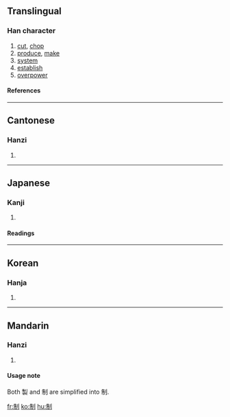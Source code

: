 {{see|製}}

==Translingual==
===Han character===
{{Han char|rn=18|rad=刀|as=06|sn=8|four=2220<sub>0</sub>|canj=竹月中弓 (HBLN)}}
# [[cut]], [[chop]]
# [[produce]], [[make]]
# [[system]]
# [[establish]]
# [[overpower]]
====References====
{{Han ref|kx=0139.020|dkj=01961|dj=0315.100|hdz=10335.010|uh=5236|ud=21046|bh=A8EE|bd=43246}}
----
==Cantonese==
===Hanzi===
{{yue-hanzi|jyut=|y=jai3}}
# {{defn|Cantonese}}
----
==Japanese==
===Kanji===
{{ja-kanji|grade=|rs=刀06}}
# {{defn|Japanese}} 
====Readings====
{{ja-readings|on=[[せい]] (sei)|kun=[[おさえる]] (osaeru)}}
----
==Korean==
===Hanja===
{{ko-hanja|hangeul=제|rv=je|mr=che}}
# {{defn|Korean}}
----
==Mandarin==
===Hanzi===
{{cmn-hanzi|tra=製|pin=[[zhì]] (zhi4)|wg=chih<sup>4</sup>}}
# {{defn|Mandarin}}

====Usage note====
Both 製 and 制 are simplified into 制.

[[fr:制]]
[[ko:制]]
[[hu:制]]